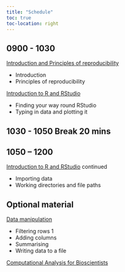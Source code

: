```yaml
---
title: "Schedule"
toc: true
toc-location: right
---
```


## 0900 - 1030

[Introduction and Principles of reproducibility](materials/principles-of-reproducibility.qmd) 

-   Introduction 
-   Principles of reproducibility 

[Introduction to R and RStudio](materials/introduction-to-r-and-rstudio.qmd) 

-  Finding your way round RStudio
-  Typing in data and plotting it

## 1030 - 1050 Break 20 mins

## 1050 – 1200

[Introduction to R and RStudio](materials/introduction-to-r-and-rstudio.qmd) continued

-  Importing data
-  Working directories and file paths



## Optional material


[Data manipulation](materials/data-manipulation.qmd) 

-   Filtering rows 1
-   Adding columns
-   Summarising
-   Writing data to a file

[Computational Analysis for Bioscientists](https://3mmarand.github.io/comp4biosci/)